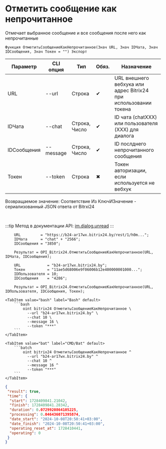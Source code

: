 ﻿---
sidebar_position: 7
description: Отметить сообщение как непрочитанное и другие функции для работы с Bitrix24 в Открытом пакете интеграций - бесплатной open-source библиотеке интеграций для 1С:Предприятие 8, OneScript и CLI
keywords: [1C, 1С, 1С:Предприятие, 1С:Предприятие 8.3, API, Интеграция, Сервисы, Обмен, OneScript, CLI, Bitrix24]
---


# Отметить сообщение как непрочитанное
 Отмечает выбранное сообщение и все сообщения после него как непрочитанные



`Функция ОтметитьСообщениеКакНепрочитанное(Знач URL, Знач IDЧата, Знач IDСообщения, Знач Токен = "") Экспорт`

  | Параметр | CLI опция | Тип | Обяз. | Назначение |
  |-|-|-|-|-|
  | URL | --url | Строка | &#x2714; | URL внешнего вебхука или адрес Bitrix24 при использовании токена |
  | IDЧата | --chat | Строка, Число | &#x2714; | ID чата (chatXXX) или пользователя (XXX) для диалога |
  | IDСообщения | --message | Строка, Число | &#x2714; | ID послднего непрочитанного сообщения |
  | Токен | --token | Строка | &#x2716; | Токен авторизации, если используется не вебхук |

  
  Возвращаемое значение:   Соответствие Из КлючИЗначение - сериализованный JSON ответа от Bitrxi24

<br/>

:::tip
Метод в документации API: [im.dialog.unread](https://dev.1c-bitrix.ru/learning/course/?COURSE_ID=93&LESSON_ID=12055)
:::
<br/>



```bsl title="Пример использования для 1С:Предприятие/OneScript"
    URL         = "https://b24-ar17wx.bitrix24.by/rest/1/h0m...";
    IDЧата      = "chat" + "2566";
    IDСообщения = "3850";

    Результат = OPI_Bitrix24.ОтметитьСообщениеКакНепрочитанное(URL, IDЧата, IDСообщения);

    URL            = "b24-ar17wx.bitrix24.by";
    Токен          = "11ae5d68006e9f06006b12e400000001000...";
    IDПользователя = 10;
    IDСообщения    = "4286";

    Результат = OPI_Bitrix24.ОтметитьСообщениеКакНепрочитанное(URL, IDПользователя, IDСообщения, Токен);
```
    

 <Tabs>
  
    <TabItem value="bash" label="Bash" default>
        ```bash
            oint bitrix24 ОтметитьСообщениеКакНепрочитанное \
              --url "b24-ar17wx.bitrix24.by" \
              --chat 10 \
              --message 16 \
              --token "***"
        ```
    </TabItem>
  
    <TabItem value="bat" label="CMD/Bat" default>
        ```batch
            oint bitrix24 ОтметитьСообщениеКакНепрочитанное ^
              --url "b24-ar17wx.bitrix24.by" ^
              --chat 10 ^
              --message 16 ^
              --token "***"
        ```
    </TabItem>
</Tabs>


```json title="Результат"
{
 "result": true,
 "time": {
  "start": 1728409841.21042,
  "finish": 1728409841.28342,
  "duration": 0.0729920864105225,
  "processing": 0.046436071395874,
  "date_start": "2024-10-08T20:50:41+03:00",
  "date_finish": "2024-10-08T20:50:41+03:00",
  "operating_reset_at": 1728410441,
  "operating": 0
 }
}
```

